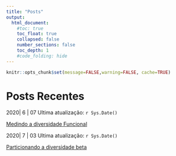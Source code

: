 ```yaml
---
title: "Posts"
output:
  html_document:
    #toc: true
    toc_float: true
    collapsed: false
    number_sections: false
    toc_depth: 1
    #code_folding: hide
---
```


```r
knitr::opts_chunk$set(message=FALSE,warning=FALSE, cache=TRUE)
```
# Posts Recentes 

2020| 6 | 07 Ultima atualização: `r Sys.Date()`

[Medindo a diversidade Funcional](docs/Posts/FD/FD1.html)

2020| 7 | 03 Ultima atualização: `r Sys.Date()`

[Particionando a diversidade beta](docs/Posts/Betapart/beta.html)